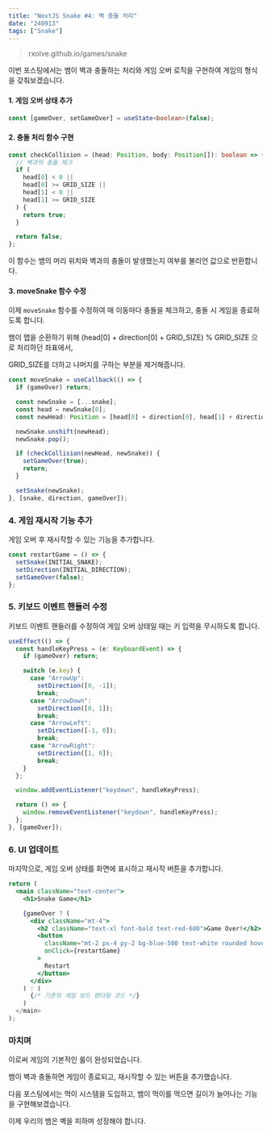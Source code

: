 ```yaml
---
title: "NextJS Snake #4: 벽 충돌 처리"
date: "240913"
tags: ["Snake"]
---
```


> rxolve.github.io/games/snake

이번 포스팅에서는 뱀이 벽과 충돌하는 처리와 게임 오버 로직을 구현하여 게임의 형식을 갖춰보겠습니다.

#### 1. 게임 오버 상태 추가

```typescript
const [gameOver, setGameOver] = useState<boolean>(false);
```

#### 2. 충돌 처리 함수 구현

```typescript
const checkCollision = (head: Position, body: Position[]): boolean => {
  // 벽과의 충돌 체크
  if (
    head[0] < 0 ||
    head[0] >= GRID_SIZE ||
    head[1] < 0 ||
    head[1] >= GRID_SIZE
  ) {
    return true;
  }

  return false;
};
```

이 함수는 뱀의 머리 위치와 벽과의 충돌이 발생했는지 여부를 불리언 값으로 반환합니다.

#### 3. moveSnake 함수 수정

이제 `moveSnake` 함수를 수정하여 매 이동마다 충돌을 체크하고, 충돌 시 게임을 종료하도록 합니다.

뱀이 맵을 순환하기 위해 (head[0] + direction[0] + GRID_SIZE) % GRID_SIZE 으로 처리하던 좌표에서,

GRID_SIZE를 더하고 나머지를 구하는 부분을 제거해줍니다.

```typescript
const moveSnake = useCallback(() => {
  if (gameOver) return;

  const newSnake = [...snake];
  const head = newSnake[0];
  const newHead: Position = [head[0] + direction[0], head[1] + direction[1]];

  newSnake.unshift(newHead);
  newSnake.pop();

  if (checkCollision(newHead, newSnake)) {
    setGameOver(true);
    return;
  }

  setSnake(newSnake);
}, [snake, direction, gameOver]);
```

### 4. 게임 재시작 기능 추가

게임 오버 후 재시작할 수 있는 기능을 추가합니다.

```typescript
const restartGame = () => {
  setSnake(INITIAL_SNAKE);
  setDirection(INITIAL_DIRECTION);
  setGameOver(false);
};
```

### 5. 키보드 이벤트 핸들러 수정

키보드 이벤트 핸들러를 수정하여 게임 오버 상태일 때는 키 입력을 무시하도록 합니다.

```typescript
useEffect(() => {
  const handleKeyPress = (e: KeyboardEvent) => {
    if (gameOver) return;

    switch (e.key) {
      case "ArrowUp":
        setDirection([0, -1]);
        break;
      case "ArrowDown":
        setDirection([0, 1]);
        break;
      case "ArrowLeft":
        setDirection([-1, 0]);
        break;
      case "ArrowRight":
        setDirection([1, 0]);
        break;
    }
  };

  window.addEventListener("keydown", handleKeyPress);

  return () => {
    window.removeEventListener("keydown", handleKeyPress);
  };
}, [gameOver]);
```

### 6. UI 업데이트

마지막으로, 게임 오버 상태를 화면에 표시하고 재시작 버튼을 추가합니다.

```jsx
return (
  <main className="text-center">
    <h1>Snake Game</h1>

    {gameOver ? (
      <div className="mt-4">
        <h2 className="text-xl font-bold text-red-600">Game Over!</h2>
        <button
          className="mt-2 px-4 py-2 bg-blue-500 text-white rounded hover:bg-blue-600"
          onClick={restartGame}
        >
          Restart
        </button>
      </div>
    ) : (
      {/* 기존의 게임 보드 렌더링 코드 */}
    )
  </main>
);
```

### 마치며

이로써 게임의 기본적인 룰이 완성되었습니다.

뱀이 벽과 충돌하면 게임이 종료되고, 재시작할 수 있는 버튼을 추가했습니다.

다음 포스팅에서는 먹이 시스템을 도입하고, 뱀이 먹이를 먹으면 길이가 늘어나는 기능을 구현해보겠습니다.

이제 우리의 뱀은 벽을 피하며 성장해야 합니다.
